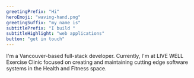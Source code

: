 ```yaml
---
greetingPrefix: "Hi"
heroEmoji: "waving-hand.png"
greetingSuffix: "my name is"
subtitlePrefix: "I build "
subtitleHighlight: "web applications"
button: "get in touch"
---
```


I'm a Vancouver-based full-stack developer. Currently, I'm at <span className="highlighted-sm">LIVE WELL Exercise Clinic</span> focused on creating and maintaining cutting edge software systems in the <span className="highlighted-sm">Health and Fitness</span> space.
